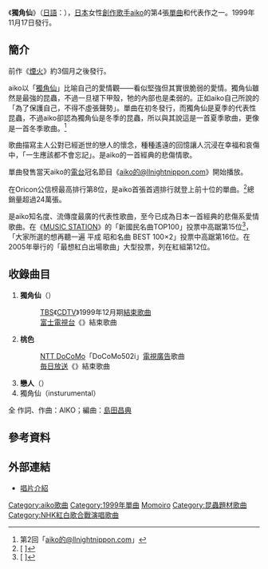 {{Infobox Single
|Name       = 獨角仙<br />{{lang|ja|カブトムシ}}
|Artist     = [[aiko|aiko]]
|Album      = [[櫻花樹下|櫻花樹下]]
|A-side     = 
|B-side     = 
|Released   = 1999年11月17日
|Format     = 
|Recorded   = 
|Genre      = [[J-POP|J-POP]]
|Length     = 19分26秒
|Label      = [[PONY_CANYON|PONY CANYON]]
|Writer     = [[aiko|AIKO]]
|Producer   = [[島田昌典|島田昌典]]
|Reviews    = 
|Chart position = * 週間最高排行第8位（[[Oricon公信榜|Oricon]]）
|Certification  = 白金（[[日本唱片協會|日本唱片協會]]）
|Last single  = [[煙火_(aiko單曲)|煙火]] <br />（1999年）
|This single  = '''獨角仙'''<br />（1999年）
|Next single  = [[櫻花開時|櫻花開時]]<br />（2000年）
}}
《'''獨角仙'''》（[[日語|日語]]：{{lang|ja|'''カブトムシ'''}}），[[日本|日本]]女性[[創作歌手|創作歌手]][[aiko|aiko]]的第4張[[單曲|單曲]]和代表作之一。1999年11月17日發行。

==簡介==
前作《[[煙火_(aiko單曲)|煙火]]》約3個月之後發行。

aiko以「[[獨角仙|獨角仙]]」比喻自己的愛情觀——看似堅強但其實很脆弱的愛情。獨角仙雖然是最強的昆蟲，不過一旦褪下甲殼，牠的內部也是柔弱的。正如aiko自己所說的「為了保護自己，不得不虛張聲勢」。單曲在初冬發行，而獨角仙是夏季的代表性昆蟲，不過aiko卻認為獨角仙是冬季的昆蟲，所以與其說這是一首夏季歌曲，更像是一首冬季歌曲。<ref>第2回「[[aiko的@llnightnippon.com|aiko的@llnightnippon.com]]」</ref>

歌曲描寫主人公對已經逝世的戀人的懷念，種種遙遠的回憶讓人沉浸在幸福和哀傷中，「一生應該都不會忘記」。是aiko的一首經典的悲傷情歌。

單曲發售當天aiko的[[電台|電台]]冠名節目《[[aiko的@llnightnippon.com|aiko的@llnightnippon.com]]》開始播放。

在Oricon公信榜最高排行第8位，是aiko首張首週排行就登上前十位的單曲。<ref>[{{Cite web |url=http://www.musictvprogram.com/corner-ranking-1999-11-29.html |script-title=ja:1999年11月29日付 シングルチャート TOP10 |access-date=2010-12-29 |archive-date=2015-01-20 |archive-url=https://web.archive.org/web/20150120065948/http://www.musictvprogram.com/corner-ranking-1999-11-29.html |dead-url=no }} {{lang|ja|1999年11月29日付 シングルチャート TOP10}}]</ref>總銷量超過24萬張。

是aiko知名度、流傳度最廣的代表性歌曲，至今已成為日本一首經典的悲傷系愛情歌曲。在《[[MUSIC_STATION|MUSIC STATION]]》的「新國民名曲TOP100」投票中高踞第15位<ref>[{{Cite web |url=http://www.musictvprogram.com/m-station2009-9-25.html |script-title=ja:新国民的名曲 リクエストランキング TOP100 |access-date=2010-12-29 |archive-date=2016-05-15 |archive-url=https://web.archive.org/web/20160515045628/http://www.musictvprogram.com/m-station2009-9-25.html |dead-url=no }} {{lang|ja|新国民的名曲 リクエストランキング TOP100}}]</ref>，「大家所選的想再聽一遍 平成 昭和名曲 BEST 100×2」投票中高踞第16位。在2005年舉行的「最想紅白出場歌曲」大型投票，列在紅組第12位。

==收錄曲目==
# '''獨角仙'''（{{lang|ja|カブトムシ}}）
#: [[TBS電視|TBS]]《[[COUNT_DOWN_TV|CDTV]]》1999年12月期[[主題歌|結束歌曲]]
#: [[富士電視台|富士電視台]]《{{lang|ja|ジョビれば!?}}》結束歌曲
# '''桃色'''
#: [[NTT_DoCoMo|NTT DoCoMo]]「DoCoMo502i」[[電視廣告|電視廣告]]歌曲
#: [[毎日放送|毎日放送]]《{{lang|ja|水野真紀の魔法のレストラン}}》結束歌曲
# '''戀人'''（{{lang|ja|恋人}}）
# 獨角仙（insturumental）

全 作詞、作曲：AIKO；編曲：[[島田昌典|島田昌典]]

==參考資料==
{{reflist}}

==外部連結==
*[https://web.archive.org/web/20090225230139/http://hp.ponycanyon.co.jp/pchp/cgi-bin/PCHPM.pl?TRGID=PCHP_SKH_1010&CMD=DSP&DSP_SKHBNG=199900001478&DSP_SKHKETSEQ=001 唱片介紹]

{{Aiko}}

{{DEFAULTSORT:Kabutomushi}}
[[Category:aiko歌曲|Category:aiko歌曲]]
[[Category:1999年單曲|Category:1999年單曲]]
[[Category:廣告歌曲|Momoiro]]
[[Category:昆蟲題材歌曲|Category:昆蟲題材歌曲]]
[[Category:NHK紅白歌合戰演唱歌曲|Category:NHK紅白歌合戰演唱歌曲]]